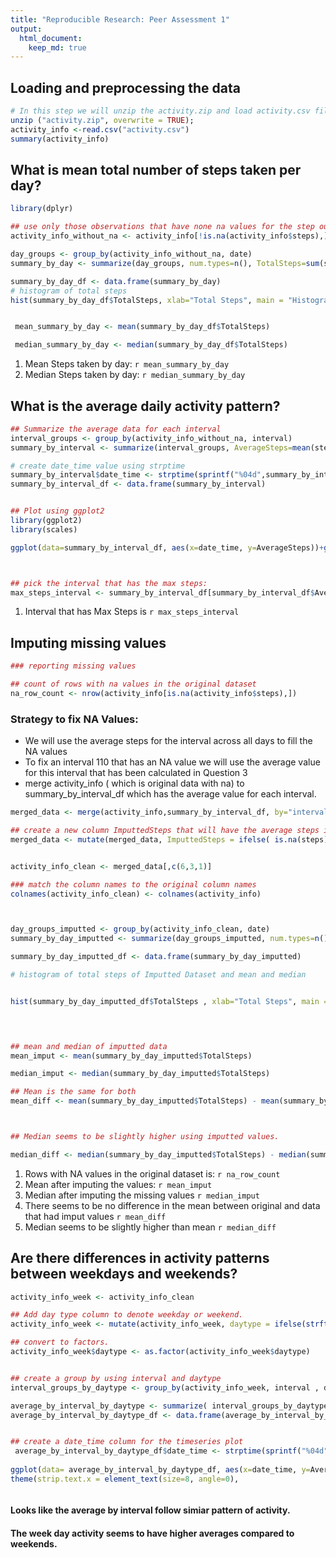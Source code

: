 ```yaml
---
title: "Reproducible Research: Peer Assessment 1"
output: 
  html_document:
    keep_md: true
---
```



## Loading and preprocessing the data

```r

# In this step we will unzip the activity.zip and load activity.csv file 
unzip ("activity.zip", overwrite = TRUE);
activity_info <-read.csv("activity.csv")
summary(activity_info)

```



## What is mean total number of steps taken per day?
```r
library(dplyr)

## use only those observations that have none na values for the step out
activity_info_without_na <- activity_info[!is.na(activity_info$steps),]

day_groups <- group_by(activity_info_without_na, date)
summary_by_day <- summarize(day_groups, num.types=n(), TotalSteps=sum(steps))

summary_by_day_df <- data.frame(summary_by_day)
# histogram of total steps
hist(summary_by_day_df$TotalSteps, xlab="Total Steps", main = "Histogram of Total Steps")


 mean_summary_by_day <- mean(summary_by_day_df$TotalSteps)

 median_summary_by_day <- median(summary_by_day_df$TotalSteps)

```

1. Mean Steps taken by day: `r mean_summary_by_day`
2. Median Steps taken by day: `r median_summary_by_day`


## What is the average daily activity pattern?

``` r

## Summarize the average data for each interval
interval_groups <- group_by(activity_info_without_na, interval)
summary_by_interval <- summarize(interval_groups, AverageSteps=mean(steps))

# create date_time value using strptime
summary_by_interval$date_time <- strptime(sprintf("%04d",summary_by_interval$interval), "%H%M")
summary_by_interval_df <- data.frame(summary_by_interval)


## Plot using ggplot2
library(ggplot2)
library(scales)

ggplot(data=summary_by_interval_df, aes(x=date_time, y=AverageSteps))+geom_line(color="blue") + xlab("Interval") + ylab("Average Steps") + ggtitle("Average Steps for each Time Interval")  + scale_x_datetime(labels = date_format("%H:%M"),breaks = "4 hour")



## pick the interval that has the max steps:
max_steps_interval <- summary_by_interval_df[summary_by_interval_df$AverageSteps == max(summary_by_interval_df$AverageSteps),1] 
```

1. Interval that has Max Steps is `r max_steps_interval`


## Imputing missing values

```r

### reporting missing values

## count of rows with na values in the original dataset
na_row_count <- nrow(activity_info[is.na(activity_info$steps),])
```
### Strategy to fix NA Values:
 * We will use the average steps for the interval across all days to fill the NA values
 * To fix an interval 110 that has an NA value we will use the average value for this interval that has been calculated in Question 3
 * merge activity_info ( which is original data with na) to summary_by_interval_df which has the average value for each interval.

```r
merged_data <- merge(activity_info,summary_by_interval_df, by="interval")

## create a new column ImputtedSteps that will have the average steps if actual steps is na
merged_data <- mutate(merged_data, ImputtedSteps = ifelse( is.na(steps) , AverageSteps ,steps))


activity_info_clean <- merged_data[,c(6,3,1)]

### match the column names to the original column names
colnames(activity_info_clean) <- colnames(activity_info)



day_groups_imputted <- group_by(activity_info_clean, date)
summary_by_day_imputted <- summarize(day_groups_imputted, num.types=n(), TotalSteps=sum(steps))

summary_by_day_imputted_df <- data.frame(summary_by_day_imputted) 

```

```r
# histogram of total steps of Imputted Dataset and mean and median


hist(summary_by_day_imputted_df$TotalSteps , xlab="Total Steps", main = "Histogram of Total Steps from Imputted Dataset")



 
## mean and median of imputted data
mean_imput <- mean(summary_by_day_imputted$TotalSteps)

median_imput <- median(summary_by_day_imputted$TotalSteps)

## Mean is the same for both
mean_diff <- mean(summary_by_day_imputted$TotalSteps) - mean(summary_by_day$TotalSteps)



## Median seems to be slightly higher using imputted values.

median_diff <- median(summary_by_day_imputted$TotalSteps) - median(summary_by_day$TotalSteps)

```

1. Rows with NA values in the original dataset is: `r na_row_count`
2. Mean after imputing the values: `r mean_imput`
3. Median after imputing the missing values `r median_imput`
4. There seems to be no difference in the mean between original and data that had imput values `r mean_diff`
5. Median seems to be slightly higher than mean `r median_diff`






## Are there differences in activity patterns between weekdays and weekends?

```r

activity_info_week <- activity_info_clean

## Add day type column to denote weekday or weekend.
activity_info_week <- mutate(activity_info_week, daytype = ifelse(strftime(strptime(date, "%Y-%m-%d"), "%u") > 5, "weekend", "weekday"))

## convert to factors.
activity_info_week$daytype <- as.factor(activity_info_week$daytype)


## create a group by using interval and daytype
interval_groups_by_daytype <- group_by(activity_info_week, interval , daytype)

average_by_interval_by_daytype <- summarize( interval_groups_by_daytype, AverageSteps=mean(steps))
average_by_interval_by_daytype_df <- data.frame(average_by_interval_by_daytype)


## create a date_time column for the timeseries plot
 average_by_interval_by_daytype_df$date_time <- strptime(sprintf("%04d",average_by_interval_by_daytype_df$interval), "%H%M")
 
ggplot(data= average_by_interval_by_daytype_df, aes(x=date_time, y=AverageSteps)) + geom_line(color="blue") + facet_grid (  daytype ~ .) + xlab("Interval") + ylab("Average Steps") + ggtitle("Average Steps for each Time Interval By Day Type (Week Day/WeekEnd")  + scale_x_datetime(labels = date_format("%H:%M"),breaks = "4 hour") +
theme(strip.text.x = element_text(size=8, angle=0),                                                                                                                                                                  strip.background = element_rect(colour="red", fill="#CCCCFF"))



```

#### Looks like the average by interval follow simiar pattern of activity. 
#### The week day activity seems to have higher averages compared to weekends.
